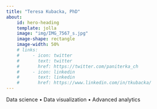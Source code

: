 ```yaml
---
title: "Teresa Kubacka, PhD"
about: 
    id: hero-heading
    template: jolla
    image: "img/IMG_7567_s.jpg"
    image-shape: rectangle 
    image-width: 50%
    # links: 
    #     - icon: twitter 
    #       text: twitter 
    #       href: https://twitter.com/paniterka_ch 
    #     - icon: linkedin
    #       text: linkedin 
    #       href: https://www.linkedin.com/in/tkubacka/ 
---
```


::: {#hero-heading}
Data science &#x2022; Data visualization &#x2022; Advanced analytics
::: 

